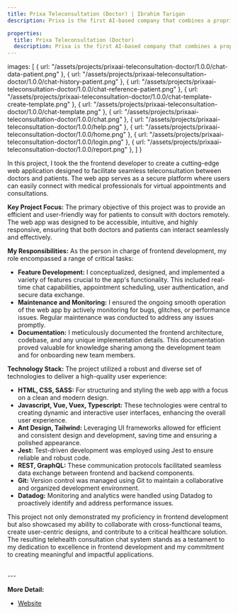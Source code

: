 ```yaml
---
title: Prixa Teleconsultation (Doctor) | Ibrahim Tarigan
description: Prixa is the first AI-based company that combines a proprietary AI-platform with personalization health insurance

properties:
  title: Prixa Teleconsultation (Doctor)
  description: Prixa is the first AI-based company that combines a proprietary AI-platform with personalization health insurance
---
```



  images: [
    { url: "/assets/projects/prixaai-teleconsultation-doctor/1.0.0/chat-data-patient.png" },
    { url: "/assets/projects/prixaai-teleconsultation-doctor/1.0.0/chat-history-patient.png" },
    { url: "/assets/projects/prixaai-teleconsultation-doctor/1.0.0/chat-reference-patient.png" },
    { url: "/assets/projects/prixaai-teleconsultation-doctor/1.0.0/chat-template-create-template.png" },
    { url: "/assets/projects/prixaai-teleconsultation-doctor/1.0.0/chat-template.png" },
    { url: "/assets/projects/prixaai-teleconsultation-doctor/1.0.0/chat.png" },
    { url: "/assets/projects/prixaai-teleconsultation-doctor/1.0.0/help.png" },
    { url: "/assets/projects/prixaai-teleconsultation-doctor/1.0.0/home.png" },
    { url: "/assets/projects/prixaai-teleconsultation-doctor/1.0.0/login.png" },
    { url: "/assets/projects/prixaai-teleconsultation-doctor/1.0.0/report.png" },
  ]
}

<ProjectSliderImages images={assets.images}/>

In this project, I took the the frontend developer to create a cutting-edge web application designed to facilitate seamless teleconsultation between doctors and patients. The web app serves as a secure platform where users can easily connect with medical professionals for virtual appointments and consultations.

**Key Project Focus:** The primary objective of this project was to provide an efficient and user-friendly way for patients to consult with doctors remotely. The web app was designed to be accessible, intuitive, and highly responsive, ensuring that both doctors and patients can interact seamlessly and effectively.

**My Responsibilities:** As the person in charge of frontend development, my role encompassed a range of critical tasks:

- **Feature Development:** I conceptualized, designed, and implemented a variety of features crucial to the app's functionality. This included real-time chat capabilities, appointment scheduling, user authentication, and secure data exchange.
- **Maintenance and Monitoring:** I ensured the ongoing smooth operation of the web app by actively monitoring for bugs, glitches, or performance issues. Regular maintenance was conducted to address any issues promptly.
- **Documentation:** I meticulously documented the frontend architecture, codebase, and any unique implementation details. This documentation proved valuable for knowledge sharing among the development team and for onboarding new team members.

**Technology Stack:** The project utilized a robust and diverse set of technologies to deliver a high-quality user experience:

- **HTML, CSS, SASS:** For structuring and styling the web app with a focus on a clean and modern design.
- **Javascript, Vue, Vuex, Typescript:** These technologies were central to creating dynamic and interactive user interfaces, enhancing the overall user experience.
- **Ant Design, Tailwind:** Leveraging UI frameworks allowed for efficient and consistent design and development, saving time and ensuring a polished appearance.
- **Jest:** Test-driven development was employed using Jest to ensure reliable and robust code.
- **REST, GraphQL:** These communication protocols facilitated seamless data exchange between frontend and backend components.
- **Git:** Version control was managed using Git to maintain a collaborative and organized development environment.
- **Datadog:** Monitoring and analytics were handled using Datadog to proactively identify and address performance issues.

This project not only demonstrated my proficiency in frontend development but also showcased my ability to collaborate with cross-functional teams, create user-centric designs, and contribute to a critical healthcare solution. The resulting telehealth consultation chat system stands as a testament to my dedication to excellence in frontend development and my commitment to creating meaningful and impactful applications.

<br/>
---
<br/>

**More Detail:**
- [Website](https://home.prixa.ai/?pId=3RKD8MZrddXkBQac4kGP_&appId=TI7oqjF_ML3SSXxjkf3y8)
